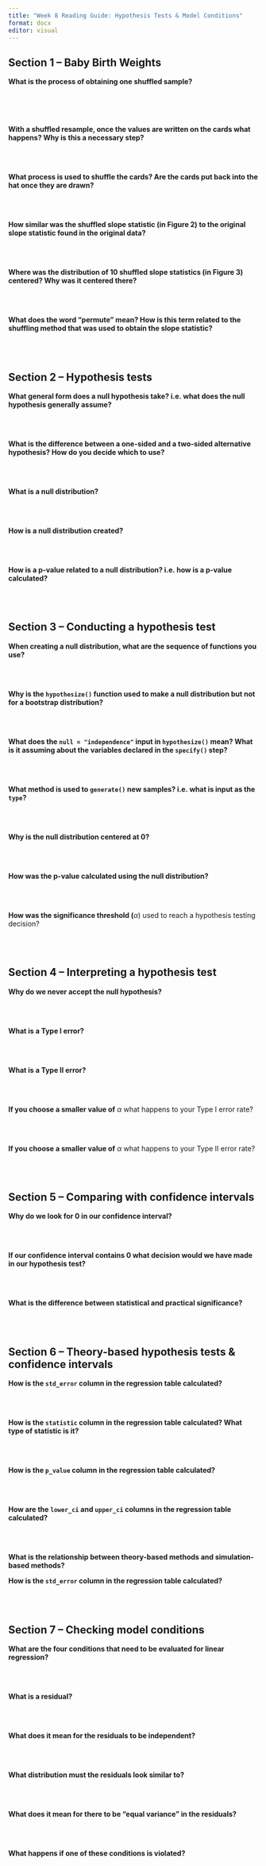 ```yaml
---
title: "Week 8 Reading Guide: Hypothesis Tests & Model Conditions"
format: docx 
editor: visual
---
```


## Section 1 -- Baby Birth Weights

**What is the process of obtaining one shuffled sample?**

</br> </br> </br>

**With a shuffled resample, once the values are written on the cards what happens? Why is this a necessary step?**

</br> </br>

**What process is used to shuffle the cards? Are the cards put back into the hat once they are drawn?**

</br> </br>

**How similar was the shuffled slope statistic (in Figure 2) to the original slope statistic found in the original data?**

</br> </br>

**Where was the distribution of 10 shuffled slope statistics (in Figure 3) centered? Why was it centered there?**

</br> </br>

**What does the word "permute" mean? How is this term related to the shuffling method that was used to obtain the slope statistic?**

</br> </br>

## Section 2 -- Hypothesis tests

**What general form does a null hypothesis take? i.e. what does the null hypothesis generally assume?**

</br> </br>

**What is the difference between a one-sided and a two-sided alternative hypothesis? How do you decide which to use?**

</br> </br>

**What is a null distribution?**

</br> </br>

**How is a null distribution created?**

</br> </br>

**How is a p-value related to a null distribution? i.e. how is a p-value calculated?**

</br> </br>

## Section 3 -- Conducting a hypothesis test

**When creating a null distribution, what are the sequence of functions you use?**

</br> </br>

**Why is the `hypothesize()` function used to make a null distribution but not for a bootstrap distribution?**

</br> </br>

**What does the `null = "independence"` input in `hypothesize()` mean? What is it assuming about the variables declared in the `specify()` step?**

</br> </br>

**What method is used to `generate()` new samples? i.e. what is input as the `type`?**

</br> </br>

**Why is the null distribution centered at 0?**

</br> </br>

**How was the p-value calculated using the null distribution?**

</br> </br>

**How was the significance threshold (**$\alpha$) used to reach a hypothesis testing decision?

</br> </br>

## Section 4 -- Interpreting a hypothesis test

**Why do we never accept the null hypothesis?**

</br> </br>

**What is a Type I error?**

</br> </br>

**What is a Type II error?**

</br> </br>

**If you choose a smaller value of** $\alpha$ what happens to your Type I error rate?

</br> </br>

**If you choose a smaller value of** $\alpha$ what happens to your Type II error rate?

</br> </br>

## Section 5 -- Comparing with confidence intervals

**Why do we look for 0 in our confidence interval?**

</br> </br>

**If our confidence interval contains 0 what decision would we have made in our hypothesis test?**

</br> </br>

**What is the difference between statistical and practical significance?**

</br> </br>

## Section 6 -- Theory-based hypothesis tests & confidence intervals

**How is the `std_error` column in the regression table calculated?**

</br> </br>

**How is the `statistic` column in the regression table calculated? What type of statistic is it?**

</br> </br>

**How is the `p_value` column in the regression table calculated?**

</br> </br>

**How are the `lower_ci` and `upper_ci` columns in the regression table calculated?**

</br> </br>

**What is the relationship between theory-based methods and simulation-based methods?**

**How is the `std_error` column in the regression table calculated?**

</br> </br>

## Section 7 -- Checking model conditions

**What are the four conditions that need to be evaluated for linear regression?**

</br> </br>

**What is a residual?**

</br> </br>

**What does it mean for the residuals to be independent?**

</br> </br>

**What distribution must the residuals look similar to?**

</br> </br>

**What does it mean for there to be "equal variance" in the residuals?**

</br> </br>

**What happens if one of these conditions is violated?**

</br> </br>
